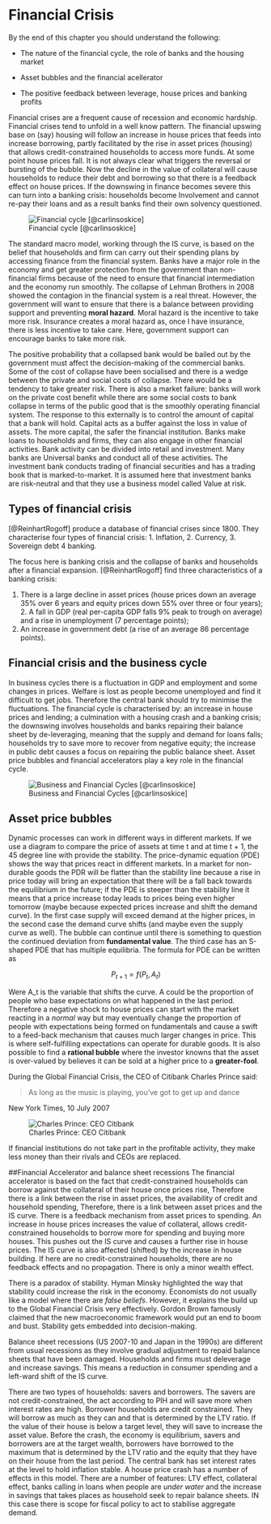 # Financial Crisis {#Crisis}

By the end of this chapter you should understand the following: 

* The nature of the financial cycle, the role of banks and the housing market

* Asset bubbles and the financial acellerator

* The positive feedback between leverage, house prices and banking profits


Financial crises are a frequent cause of recession and economic hardship.  Financial crises tend to unfold in a well know pattern.  The financial upswing base on (say) housing will follow an increase in house prices that feeds into increase borrowing, partly facilitated by the rise in asset prices (housing) that allows credit-constrained households to access more funds. At some point house prices fall. It is not always clear what triggers the reversal or bursting of the bubble.  Now the decline in the value of collateral will cause households to reduce their debt and borrowing so that there is a feedback effect on house prices. If the downswing in finance becomes severe this can turn into a banking crisis: households become Involvement and cannot re-pay their loans and as a result banks find their own solvency questioned. 

![Financial cycle [@carlinsoskice]](./Figures/FinCris/Fincycle.jpg)


The standard macro model, working through the IS curve, is based on the belief that households and firm can carry out their spending plans by accessing finance from the financial system. Banks have a major role in the economy and get greater protection from the government than non-financial firms because of the need to ensure that financial intermediation and the economy run smoothly.  The collapse of Lehman Brothers in 2008 showed the contagion in the financial system is a real threat.  However, the government will want to ensure that there is a balance between providing support and preventing **moral hazard**.  Moral hazard is the incentive to take more risk.  Insurance creates a moral hazard as, once I have insurance, there is less incentive to take care. Here, government support can encourage banks to take more risk.  

The positive probability that a collapsed bank would be bailed out by the government must affect the decision-making of the commercial banks.  Some of the cost of collapse have been socialised and there is a wedge between the private and social costs of collapse.  There would be a tendency to take greater risk. There is also a market failure: banks will work on the private cost benefit while there are some social costs to bank collapse in terms of the public good that is the smoothly operating financial system. The response to this externally is to control the amount of capital that a bank will hold.  Capital acts as a buffer against the loss in value of assets. The more capital, the safer the financial institution. 
Banks make loans to households and firms, they can also engage in other financial activities.  Bank activity can be divided into retail and investment. Many banks are Universal banks and conduct all of these activities.  The investment bank conducts trading of financial securities and has a trading book that is marked-to-market.  It is assumed here that investment banks are risk-neutral and that they use a business model called Value at risk. 
 
## Types of financial crisis
[@ReinhartRogoff] produce a database of financial crises since 1800. They characterise four types of financial crisis: 
1. Inflation, 
2. Currency, 
3. Sovereign debt 
4  banking. 

The focus here is banking crisis and the collapse of banks and households after a financial expansion. [@ReinhartRogoff] find three characteristics of a banking crisis:  

1. There is a large decline in asset prices (house prices down an average 35% over 6 years and equity prices down 55% over three or four years); 2. A fall in GDP (real per-capita GDP falls 9% peak to trough on average) and a rise in unemployment (7 percentage points);
3. An increase in government debt (a rise of an average 86 percentage points). 

## Financial crisis and the business cycle
In business cycles there is a fluctuation in GDP and employment and some changes in prices.  Welfare is lost as people become unemployed and find it difficult to get jobs. Therefore the central bank should try to minimise the fluctuations. The financial cycle is characterised by: an increase in house prices and lending; a culmination with a housing crash and a banking crisis; the downswing involves households and banks repairing their balance sheet by de-leveraging, meaning that the supply and demand for loans falls; households try to save more to recover from negative equity; the increase in public debt causes a focus on repairing the public balance sheet. Asset price bubbles and financial accelerators play a key role in the financial cycle. 

![Business and Financial Cycles [@carlinsoskice]](./Figures/FinCris/BusandFincycle.jpg)

## Asset price bubbles
Dynamic processes can work in different ways in different markets.  If we use a diagram to compare the price of assets at time t and at time t + 1, the 45 degree line with provide the stability. The price-dynamic equation (PDE) shows the way that prices react in different markets.  In a market for non-durable goods the PDR will be flatter than the stability line because a rise in price today will bring an expectation that there will be a fall back towards the equilibrium in the future; if the PDE is steeper than the stability line it means that a price increase today leads to prices being even higher tomorrow (maybe because expected prices increase and shift the demand curve).  In the first case supply will exceed demand at the higher prices, in the second case the demand curve shifts (and maybe even the supply curve as well). The bubble can continue until there is something to question the continued deviation from **fundamental value**. The third case has an S-shaped PDE that has multiple equilibria. The formula for PDE can be written as 

$$P_{t + 1} = f(P_t, A_t)$$

Were A_t is the variable that shifts the curve.  A could be the proportion of people who base expectations on what happened in the last period. Therefore a negative shock to house prices can start with the market reacting in a *normal* way but may eventually change the proportion of people with expectations being formed on fundamentals and cause a swift to a feed-back mechanism that causes much larger changes in price. This is where self-fulfilling expectations can operate for durable goods. It is also possible to find a **rational bubble** where the investor knowns that the asset is over-valued by believes it can be sold at a higher price to a **greater-fool**.  

During the Global Financial Crisis, the CEO of Citibank Charles Prince said: 

> As long as the music is playing, you've got to get up and dance

New York Times, 10 July 2007

![Charles Prince: CEO Citibank](./Figures/FinCris/prince1.dealbook.jpg)

If financial institutions do not take part in the profitable activity, they make less money than their rivals and CEOs are replaced. 

##Financial Accelerator and balance sheet recessions
The financial accelerator is based on the fact that credit-constrained households can borrow against the collateral of their house once prices rise, Therefore there is a link between the rise in asset prices, the availability of credit and household spending,  Therefore, there is a link between asset prices and the IS curve. There is a feedback mechanism from asset prices to spending.  An increase in house prices increases the value of collateral, allows credit-constrained households to borrow more for spending and buying more houses. This pushes out the IS curve and causes a further rise in house prices. The IS curve is also affected (shifted) by the increase in house building. If here are no credit-constrained households, there are no feedback effects and no propagation.  There is only a minor wealth effect. 

There is a paradox of stability.  Hyman Minsky highlighted the way that stability could increase the risk in the economy. Economists do not usually like a model where there are *false beliefs*. However, it explains the build up to the Global Financial Crisis very effectively.  Gordon Brown famously claimed that the new macroeconomic framework would put an end to boom and bust. Stability gets embedded into decision-making. 

Balance sheet recessions (US 2007-10 and Japan in the 1990s) are different from usual recessions as they involve gradual adjustment to repaid balance sheets that have been damaged. Households and firms must deleverage and increase savings. This means a reduction in consumer spending and a left-ward shift of the IS curve. 

There are two types of households: savers and borrowers. The savers are not credit-constrained, the act according to PIH and will save more when interest rates are high. Borrower households are credit constrained. They will borrow as much as they can and that is determined by the LTV ratio.  If the value of their house is below a target level, they will save to increase the asset value. Before the crash, the economy is equilibrium, savers and borrowers are at the target wealth, borrowers have borrowed to the maximum that is determined by the LTV ratio and the equity that they have on their house from the last period. The central bank has set interest rates at the level to hold inflation stable. A house price crash has a number of effects in this model. There are a number of features: LTV effect, collateral effect, banks calling in loans when people are *under water* and the increase in savings that takes places as household seek to repair balance sheets. IN this case there is scope for fiscal policy to act to stabilise aggregate demand. 


